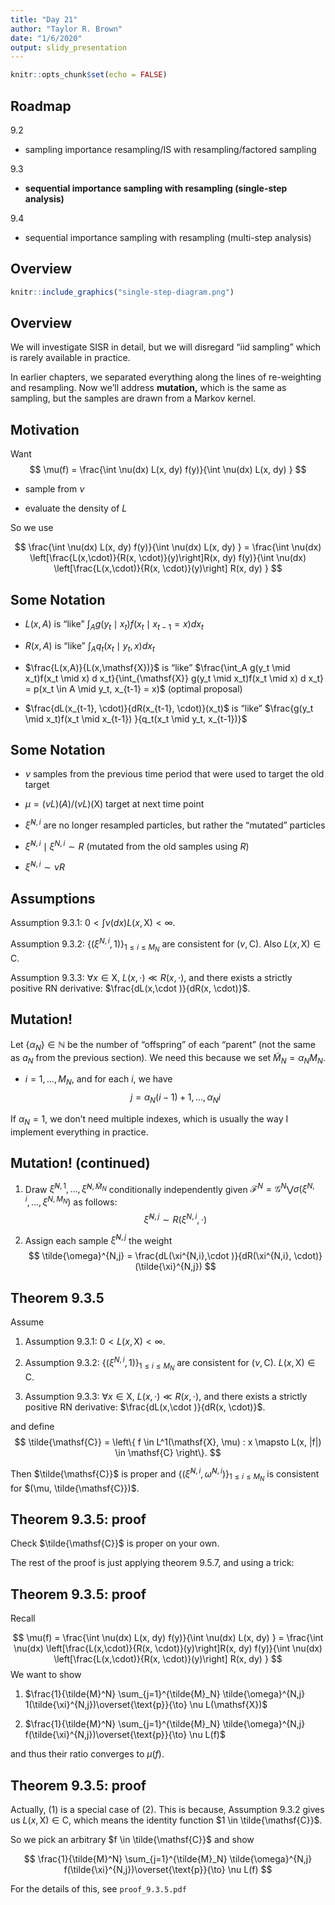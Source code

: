 ```yaml
---
title: "Day 21"
author: "Taylor R. Brown"
date: "1/6/2020"
output: slidy_presentation
---
```


```r
knitr::opts_chunk$set(echo = FALSE)
```


## Roadmap

9.2

- sampling importance resampling/IS with resampling/factored sampling 

9.3

- **sequential importance sampling with resampling (single-step analysis)**

9.4

- sequential importance sampling with resampling (multi-step analysis)

## Overview

```r
knitr::include_graphics("single-step-diagram.png")
```



## Overview

We will investigate SISR in detail, but we will disregard "iid sampling" which is rarely available in practice.

In earlier chapters, we separated everything along the lines of re-weighting and resampling. Now we'll address **mutation,** which is the same as sampling, but the samples are drawn from a Markov kernel. 

## Motivation

Want 
$$
\mu(f) = \frac{\int \nu(dx) L(x, dy) f(y)}{\int \nu(dx) L(x, dy) }
$$

- sample from $\nu$

- evaluate the density of $L$

So we use

$$
\frac{\int \nu(dx) L(x, dy) f(y)}{\int \nu(dx) L(x, dy) } = \frac{\int \nu(dx) \left[\frac{L(x,\cdot)}{R(x, \cdot)}(y)\right]R(x, dy) f(y)}{\int \nu(dx) \left[\frac{L(x,\cdot)}{R(x, \cdot)}(y)\right] R(x, dy) }
$$

## Some Notation


- $L(x,A)$ is "like" $\int_A g(y_t \mid x_t)f(x_t \mid x_{t-1} = x) d x_t$

- $R(x,A)$ is "like" $\int_A q_t(x_t \mid y_t, x) dx_t$

- $\frac{L(x,A)}{L(x,\mathsf{X})}$ is "like" $\frac{\int_A g(y_t \mid x_t)f(x_t \mid x) d x_t}{\int_{\mathsf{X}} g(y_t \mid x_t)f(x_t \mid x) d x_t} = p(x_t \in A \mid y_t, x_{t-1} = x)$ (optimal proposal)

- $\frac{dL(x_{t-1}, \cdot)}{dR(x_{t-1}, \cdot)}(x_t)$ is "like" $\frac{g(y_t \mid x_t)f(x_t \mid x_{t-1}) }{q_t(x_t \mid y_t, x_{t-1})}$


## Some Notation


- $\nu$ samples from the previous time period that were used to target the old target

- $\mu = (\nu L)(A)/(\nu L)(\mathsf{X})$ target at next time point


- $\tilde{\xi}^{N,i}$ are no longer resampled particles, but rather the "mutated" particles 

- $\tilde{\xi}^{N,i} \mid \xi^{N,i} \sim  R$ (mutated from the old samples using $R$)

- $\tilde{\xi}^{N,i} \sim \nu R$  


## Assumptions

Assumption 9.3.1: $0 < \int \nu(dx) L(x,\mathsf{X}) < \infty$.

Assumption 9.3.2: $\{(\xi^{N,i},1)\}_{1 \le i \le M_N}$ are consistent for $(\nu, \mathsf{C})$. Also $L(x,\mathsf{X}) \in \mathsf{C}$.

Assumption 9.3.3: $\forall x \in \mathsf{X}$, $L(x, \cdot) \ll R(x, \cdot)$, and there exists a strictly positive RN derivative: $\frac{dL(x,\cdot )}{dR(x, \cdot)}$.


## Mutation!

Let $\{\alpha_N\} \in \mathbb{N}$ be the number of "offspring" of each "parent" (not the same as $a_N$ from the previous section). We need this because we set $\tilde{M}_N = \alpha_N M_N$.

- $i=1,\ldots, M_N$, and for each $i$, we have 
$$
j = \alpha_N(i-1) + 1, \ldots, \alpha_Ni
$$

If $\alpha_N = 1$, we don't need multiple indexes, which is usually the way I implement everything in practice.

## Mutation! (continued)


1. Draw $\tilde{\xi}^{N,1}, \ldots, \tilde{\xi}^{N,\tilde{M}_N}$ conditionally independently given $\mathcal{F}^N = \mathcal{G}^N \bigvee \sigma\left(\xi^{N,i}, \ldots, \xi^{N,M_N} \right)$ as follows:
$$
\tilde{\xi}^{N,j} \sim R(\xi^{N,i}, \cdot)
$$

2. Assign each sample $\tilde{\xi}^{N,j}$ the weight
$$
\tilde{\omega}^{N,j} = \frac{dL(\xi^{N,i},\cdot )}{dR(\xi^{N,i}, \cdot)}(\tilde{\xi}^{N,j})
$$


## Theorem 9.3.5

Assume 

1. Assumption 9.3.1: $0 < L(x,\mathsf{X}) < \infty$.

2. Assumption 9.3.2: $\{(\xi^{N,i},1)\}_{1 \le i \le M_N}$ are consistent for $(\nu, \mathsf{C})$. $L(x,\mathsf{X}) \in \mathsf{C}$.

3. Assumption 9.3.3: $\forall x \in \mathsf{X}$, $L(x, \cdot) \ll R(x, \cdot)$, and there exists a strictly positive RN derivative: $\frac{dL(x,\cdot )}{dR(x, \cdot)}$.

and define 
$$
\tilde{\mathsf{C}} = \left\{ f \in L^1(\mathsf{X}, \mu) : x \mapsto L(x, |f|) \in \mathsf{C}  \right\}.
$$

Then $\tilde{\mathsf{C}}$ is proper and $\{ (\tilde{\xi}^{N,i}, \tilde{\omega}^{N,i} )\}_{1 \le i \le M_N}$ is consistent for $(\mu, \tilde{\mathsf{C}})$.



## Theorem 9.3.5: proof

Check $\tilde{\mathsf{C}}$ is proper on your own.

The rest of the proof is just applying theorem 9.5.7, and using a trick:

\begin{align*}
L(\xi^{N,i}, f) &= 
\int L(\xi^{N,i}, dy) f(y) \\
&= \int  R(\xi^{N,i},dy) \frac{d L(\xi^{N,i}, \cdot)}{ dR(\xi^{N,i}, \cdot) }(y) f(y) \\
&= E\left[ \tilde{\omega}^{N,i} f(\tilde{\xi}^{N,j}) \mid \mathcal{F}^N \right]
\end{align*}


## Theorem 9.3.5: proof

Recall 

$$
\mu(f)  = \frac{\int \nu(dx) L(x, dy) f(y)}{\int \nu(dx) L(x, dy) } = \frac{\int \nu(dx) \left[\frac{L(x,\cdot)}{R(x, \cdot)}(y)\right]R(x, dy) f(y)}{\int \nu(dx) \left[\frac{L(x,\cdot)}{R(x, \cdot)}(y)\right] R(x, dy) } 
$$
We want to show 

1. $\frac{1}{\tilde{M}^N} \sum_{j=1}^{\tilde{M}_N}  \tilde{\omega}^{N,j} 1(\tilde{\xi}^{N,j})\overset{\text{p}}{\to} \nu L(\mathsf{X})$

2. $\frac{1}{\tilde{M}^N} \sum_{j=1}^{\tilde{M}_N} \tilde{\omega}^{N,j} f(\tilde{\xi}^{N,j})\overset{\text{p}}{\to} \nu L(f)$

and thus their ratio converges to $\mu(f)$.


## Theorem 9.3.5: proof

Actually, (1) is a special case of (2). This is because, Assumption 9.3.2 gives us $L(x,\mathsf{X}) \in \mathsf{C}$, which means the identity function $1 \in \tilde{\mathsf{C}}$. 

So we pick an arbitrary $f \in \tilde{\mathsf{C}}$ and show 


$$
\frac{1}{\tilde{M}^N} \sum_{j=1}^{\tilde{M}_N} \tilde{\omega}^{N,j} f(\tilde{\xi}^{N,j})\overset{\text{p}}{\to} \nu L(f)
$$

For the details of this, see `proof_9.3.5.pdf`

